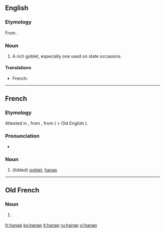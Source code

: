 ==English==

===Etymology===
From {{etyl|fr|en}} {{term|hanap|lang=fr}}.

===Noun===
{{en-noun}}

# {{context|obsolete|lang=en}} A rich goblet, especially one used on state occasions.

====Translations====
{{trans-top|rich goblet}}
* French: {{t+|fr|hanap|m}}
{{trans-mid}}
{{trans-bottom}}

----

==French==

===Etymology===
Attested in {{etyl|fro|fr}}, from {{etyl|frk|fr}} {{term/t|frk|*hnapp}}, from {{etyl|gem-pro|fr}} ( > Old English {{term|hnæp|lang=ang}}).

===Pronunciation===
* {{IPA|/ʔanap/|lang=fr}}

===Noun===
{{fr-noun|m}}

# {{context|historical|lang=fr}} (lidded) [[goblet]], [[#English|hanap]]

----

==Old French==

===Noun===
{{fro-noun|m|hanas|hanas}}

# {{l|en|hanap}} {{gloss|goblet}}

[[fr:hanap]]
[[ko:hanap]]
[[it:hanap]]
[[ru:hanap]]
[[vi:hanap]]
